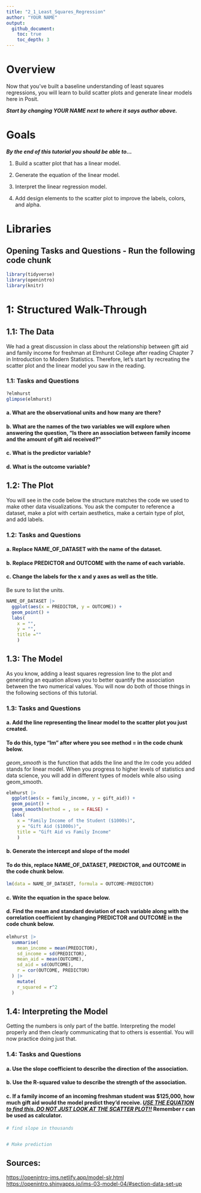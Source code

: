 ```yaml
---
title: "2_1_Least_Squares_Regression"
author: "YOUR NAME"
output: 
  github_document:
    toc: true
    toc_depth: 3
---
```


# Overview

Now that you've built a baseline understanding of least squares regressions, you will learn to build scatter plots and generate linear models here in Posit.

***Start by changing YOUR NAME next to where it says author above.***

# Goals

***By the end of this tutorial you should be able to...***

1.  Build a scatter plot that has a linear model.

2.  Generate the equation of the linear model.

3.  Interpret the linear regression model.

4.  Add design elements to the scatter plot to improve the labels, colors, and alpha.

# Libraries

## **Opening Tasks and Questions - Run the following code chunk**

```r
library(tidyverse)
library(openintro)
library(knitr)

```

# 1: Structured Walk-Through

## 1.1: The Data

We had a great discussion in class about the relationship between gift aid and family income for freshman at Elmhurst College after reading Chapter 7 in Introduction to Modern Statistics. Therefore, let's start by recreating the scatter plot and the linear model you saw in the reading.

### 1.1: Tasks and Questions

```r
?elmhurst
glimpse(elmhurst)
```

#### a. What are the observational units and how many are there?

#### b. What are the names of the two variables we will explore when answering the question, "Is there an association between family income and the amount of gift aid received?"

#### c. What is the predictor variable?

#### d. What is the outcome variable?

## 1.2: The Plot

You will see in the code below the structure matches the code we used to make other data visualizations. You ask the computer to reference a dataset, make a plot with certain aesthetics, make a certain type of plot, and add labels.

### 1.2: Tasks and Questions

#### a. Replace NAME_OF_DATASET with the name of the dataset.

#### b. Replace PREDICTOR and OUTCOME with the name of each variable.

#### c. Change the labels for the x and y axes as well as the title.

Be sure to list the units.

```r

NAME_OF_DATASET |>
  ggplot(aes(x = PREDICTOR, y = OUTCOME)) +
  geom_point() +
  labs(
    x = "", 
    y = "",
    title =""
    )

```

## 1.3: The Model

As you know, adding a least squares regression line to the plot and generating an equation allows you to better quantify the association between the two numerical values. You will now do both of those things in the following sections of this tutorial.

### 1.3: Tasks and Questions

#### a. Add the line representing the linear model to the scatter plot you just created.

#### To do this, type "lm" after where you see method = in the code chunk below.

*geom_smooth* is the function that adds the line and the *lm* code you added stands for linear model. When you progress to higher levels of statistics and data science, you will add in different types of models while also using geom_smooth.

```r
elmhurst |>
  ggplot(aes(x = family_income, y = gift_aid)) +
  geom_point() +
  geom_smooth(method = , se = FALSE) +
  labs(
    x = "Family Income of the Student ($1000s)", 
    y = "Gift Aid ($1000s)",
    title = "Gift Aid vs Family Income"
    )
```

#### b. Generate the intercept and slope of the model

#### To do this, replace NAME_OF_DATASET, PREDICTOR, and OUTCOME in the code chunk below.

```r
lm(data = NAME_OF_DATASET, formula = OUTCOME~PREDICTOR)
```

#### c. Write the equation in the space below.

#### d. Find the mean and standard deviation of each variable along with the correlation coefficient by changing PREDICTOR and OUTCOME in the code chunk below.

```r
elmhurst |>
  summarise(
    mean_income = mean(PREDICTOR), 
    sd_income = sd(PREDICTOR), 
    mean_aid = mean(OUTCOME), 
    sd_aid = sd(OUTCOME),
    r = cor(OUTCOME, PREDICTOR)
  ) |>
    mutate(
    r_squared = r^2
  )
```

## 1.4: Interpreting the Model

Getting the numbers is only part of the battle. Interpreting the model properly and then clearly communicating that to others is essential. You will now practice doing just that.

### 1.4: Tasks and Questions

#### a. Use the slope coefficient to describe the direction of the association.

#### b. Use the R-squared value to describe the strength of the association.

#### c. If a family income of an incoming freshman student was \$125,000, how much gift aid would the model predict they'd receive. [***USE THE EQUATION to find this. DO NOT JUST LOOK AT THE SCATTER PLOT!!***]{.underline} Remember r can be used as calculator.

```r
# find slope in thousands


# Make prediction


```

## Sources:

<https://openintro-ims.netlify.app/model-slr.html> <https://openintro.shinyapps.io/ims-03-model-04/#section-data-set-up>
